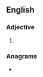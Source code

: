 ==English==

===Adjective===
{{head|en|superlative adjective}}

# {{en-superlative of|merry}}

===Anagrams===
* {{anagrams|en|a=eeimrrst|meriters|rimester|triremes}}